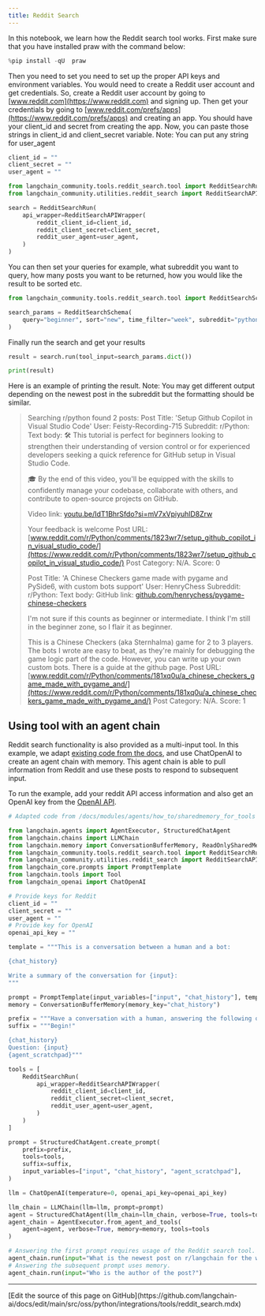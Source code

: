 ```yaml
---
title: Reddit Search
---
```


In this notebook, we learn how the Reddit search tool works.
First make sure that you have installed praw with the command below:

```python
%pip install -qU  praw
```

Then you need to set you need to set up the proper API keys and environment variables. You would need to create a Reddit user account and get credentials. So, create a Reddit user account by going to [www.reddit.com](https://www.reddit.com)  and signing up.
Then get your credentials by going to [www.reddit.com/prefs/apps](https://www.reddit.com/prefs/apps) and creating an app.
You should have your client_id and secret from creating the app. Now, you can paste those strings in client_id and client_secret variable.
Note: You can put any string for user_agent

```python
client_id = ""
client_secret = ""
user_agent = ""
```

```python
from langchain_community.tools.reddit_search.tool import RedditSearchRun
from langchain_community.utilities.reddit_search import RedditSearchAPIWrapper

search = RedditSearchRun(
    api_wrapper=RedditSearchAPIWrapper(
        reddit_client_id=client_id,
        reddit_client_secret=client_secret,
        reddit_user_agent=user_agent,
    )
)
```

You can then set your queries for example, what subreddit you want to query, how many posts you want to be returned, how you would like the result to be sorted etc.

```python
from langchain_community.tools.reddit_search.tool import RedditSearchSchema

search_params = RedditSearchSchema(
    query="beginner", sort="new", time_filter="week", subreddit="python", limit="2"
)
```

Finally run the search and get your results

```python
result = search.run(tool_input=search_params.dict())
```

```python
print(result)
```

Here is an example of printing the result.
Note: You may get different output depending on the newest post in the subreddit but the formatting should be similar.

> Searching r/python found 2 posts:
> Post Title: 'Setup Github Copilot in Visual Studio Code'
> User: Feisty-Recording-715
> Subreddit: r/Python:
> Text body: 🛠️ This tutorial is perfect for beginners looking to strengthen their understanding of version control or for experienced developers seeking a quick reference for GitHub setup in Visual Studio Code.
>
>🎓 By the end of this video, you'll be equipped with the skills to confidently manage your codebase, collaborate with others, and contribute to open-source projects on GitHub.
>
>
>Video link: [youtu.be/IdT1BhrSfdo?si=mV7xVpiyuhlD8Zrw](https://youtu.be/IdT1BhrSfdo?si=mV7xVpiyuhlD8Zrw)
>
>Your feedback is welcome
> Post URL: [www.reddit.com/r/Python/comments/1823wr7/setup_github_copilot_in_visual_studio_code/](https://www.reddit.com/r/Python/comments/1823wr7/setup_github_copilot_in_visual_studio_code/)
> Post Category: N/A.
> Score: 0
>
>Post Title: 'A Chinese Checkers game made with pygame and PySide6, with custom bots support'
>User: HenryChess
>Subreddit: r/Python:
> Text body: GitHub link: [github.com/henrychess/pygame-chinese-checkers](https://github.com/henrychess/pygame-chinese-checkers)
>
>I'm not sure if this counts as beginner or intermediate. I think I'm still in the beginner zone, so I flair it as beginner.
>
>This is a Chinese Checkers (aka Sternhalma) game for 2 to 3 players. The bots I wrote are easy to beat, as they're mainly for debugging the game logic part of the code. However, you can write up your own custom bots. There is a guide at the github page.
> Post URL: [www.reddit.com/r/Python/comments/181xq0u/a_chinese_checkers_game_made_with_pygame_and/](https://www.reddit.com/r/Python/comments/181xq0u/a_chinese_checkers_game_made_with_pygame_and/)
> Post Category: N/A.
 > Score: 1

## Using tool with an agent chain

Reddit search functionality is also provided as a multi-input tool. In this example, we adapt [existing code from the docs](https://python.langchain.com/v0.1/docs/modules/memory/agent_with_memory/), and use ChatOpenAI to create an agent chain with memory. This agent chain is able to pull information from Reddit and use these posts to respond to subsequent input.

To run the example, add your reddit API access information and also get an OpenAI key from the [OpenAI API](https://help.openai.com/en/articles/4936850-where-do-i-find-my-api-key).

```python
# Adapted code from /docs/modules/agents/how_to/sharedmemory_for_tools

from langchain.agents import AgentExecutor, StructuredChatAgent
from langchain.chains import LLMChain
from langchain.memory import ConversationBufferMemory, ReadOnlySharedMemory
from langchain_community.tools.reddit_search.tool import RedditSearchRun
from langchain_community.utilities.reddit_search import RedditSearchAPIWrapper
from langchain_core.prompts import PromptTemplate
from langchain.tools import Tool
from langchain_openai import ChatOpenAI

# Provide keys for Reddit
client_id = ""
client_secret = ""
user_agent = ""
# Provide key for OpenAI
openai_api_key = ""

template = """This is a conversation between a human and a bot:

{chat_history}

Write a summary of the conversation for {input}:
"""

prompt = PromptTemplate(input_variables=["input", "chat_history"], template=template)
memory = ConversationBufferMemory(memory_key="chat_history")

prefix = """Have a conversation with a human, answering the following questions as best you can. You have access to the following tools:"""
suffix = """Begin!"

{chat_history}
Question: {input}
{agent_scratchpad}"""

tools = [
    RedditSearchRun(
        api_wrapper=RedditSearchAPIWrapper(
            reddit_client_id=client_id,
            reddit_client_secret=client_secret,
            reddit_user_agent=user_agent,
        )
    )
]

prompt = StructuredChatAgent.create_prompt(
    prefix=prefix,
    tools=tools,
    suffix=suffix,
    input_variables=["input", "chat_history", "agent_scratchpad"],
)

llm = ChatOpenAI(temperature=0, openai_api_key=openai_api_key)

llm_chain = LLMChain(llm=llm, prompt=prompt)
agent = StructuredChatAgent(llm_chain=llm_chain, verbose=True, tools=tools)
agent_chain = AgentExecutor.from_agent_and_tools(
    agent=agent, verbose=True, memory=memory, tools=tools
)

# Answering the first prompt requires usage of the Reddit search tool.
agent_chain.run(input="What is the newest post on r/langchain for the week?")
# Answering the subsequent prompt uses memory.
agent_chain.run(input="Who is the author of the post?")
```

---

<Callout icon="pen-to-square" iconType="regular">
  [Edit the source of this page on GitHub](https://github.com/langchain-ai/docs/edit/main/src/oss/python/integrations/tools/reddit_search.mdx)
</Callout>
